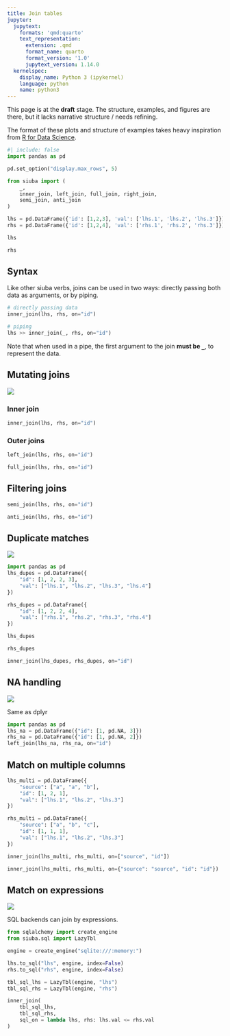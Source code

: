 ```yaml
---
title: Join tables
jupyter:
  jupytext:
    formats: 'qmd:quarto'
    text_representation:
      extension: .qmd
      format_name: quarto
      format_version: '1.0'
      jupytext_version: 1.14.0
  kernelspec:
    display_name: Python 3 (ipykernel)
    language: python
    name: python3
---
```


:::{.callout-warning}
This page is at the **draft** stage. The structure, examples, and figures are there,
but it lacks narrative structure / needs refining.
:::

:::{.callout-note}
The format of these plots and structure of examples takes heavy inspiration from
[R for Data Science](https://r4ds.had.co.nz/relational-data.html).
:::

```python
#| include: false
import pandas as pd

pd.set_option("display.max_rows", 5)
```


```python
from siuba import (
    _,
    inner_join, left_join, full_join, right_join,
    semi_join, anti_join
)

lhs = pd.DataFrame({'id': [1,2,3], 'val': ['lhs.1', 'lhs.2', 'lhs.3']})
rhs = pd.DataFrame({'id': [1,2,4], 'val': ['rhs.1', 'rhs.2', 'rhs.3']})
```

::: {layout-ncol=2}

```python
lhs
```

```python
rhs
```

:::

## Syntax

Like other siuba verbs, joins can be used in two ways: directly passing both data
as arguments, or by piping.

```python
# directly passing data
inner_join(lhs, rhs, on="id")

# piping
lhs >> inner_join(_, rhs, on="id")
```

Note that when used in a pipe, the first argument to the join **must be `_`**,
to represent the data.


## Mutating joins

![](_assets/mutate-joins.png)

### Inner join

```python
inner_join(lhs, rhs, on="id")
```

### Outer joins


```python
left_join(lhs, rhs, on="id")
```

```python
full_join(lhs, rhs, on="id")
```

## Filtering joins

```python
semi_join(lhs, rhs, on="id")
```

```python
anti_join(lhs, rhs, on="id")
```

## Duplicate matches

:::{.grid}
:::{.g-col-lg-3}
:::
:::{.g-col-9 .g-col-md-6}
![](_assets/joins-duplicates.png)
:::
:::{.g-col-lg-3}
:::
:::

```python
import pandas as pd
lhs_dupes = pd.DataFrame({
    "id": [1, 2, 2, 3], 
    "val": ["lhs.1", "lhs.2", "lhs.3", "lhs.4"]
})

rhs_dupes = pd.DataFrame({
    "id": [1, 2, 2, 4],
    "val": ["rhs.1", "rhs.2", "rhs.3", "rhs.4"]
})
```


::: {layout-ncol=2}

```python
lhs_dupes
```

```python
rhs_dupes
```
:::

```python
inner_join(lhs_dupes, rhs_dupes, on="id")
```

## NA handling

:::{.grid}
:::{.g-col-lg-3}
:::
:::{.g-col-9 .g-col-md-6}
![](_assets/joins-missing-values.png)
:::
:::{.g-col-lg-3}
:::
:::

Same as dplyr

```python
import pandas as pd
lhs_na = pd.DataFrame({"id": [1, pd.NA, 3]})
rhs_na = pd.DataFrame({"id": [1, pd.NA, 2]})
left_join(lhs_na, rhs_na, on="id")
```


## Match on multiple columns

```python
lhs_multi = pd.DataFrame({
    "source": ["a", "a", "b"],
    "id": [1, 2, 1],
    "val": ["lhs.1", "lhs.2", "lhs.3"]
})

rhs_multi = pd.DataFrame({
    "source": ["a", "b", "c"],
    "id": [1, 1, 1],
    "val": ["lhs.1", "lhs.2", "lhs.3"]
})

inner_join(lhs_multi, rhs_multi, on=["source", "id"])
```

```python

inner_join(lhs_multi, rhs_multi, on={"source": "source", "id": "id"})
```
## Match on expressions

:::{.grid}
:::{.g-col-lg-3}
:::
:::{.g-col-9 .g-col-md-6}
![](_assets/joins-expressions.png)
:::
:::{.g-col-lg-3}
:::
:::

SQL backends can join by expressions.

```python
from sqlalchemy import create_engine
from siuba.sql import LazyTbl

engine = create_engine("sqlite:///:memory:")

lhs.to_sql("lhs", engine, index=False)
rhs.to_sql("rhs", engine, index=False)

tbl_sql_lhs = LazyTbl(engine, "lhs")
tbl_sql_rhs = LazyTbl(engine, "rhs")

inner_join(
    tbl_sql_lhs,
    tbl_sql_rhs,
    sql_on = lambda lhs, rhs: lhs.val <= rhs.val
)
```
